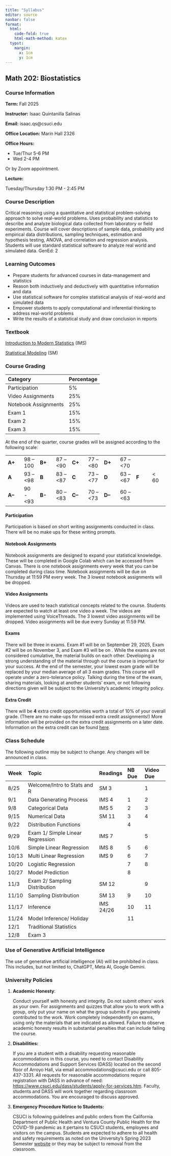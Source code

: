 ```yaml
---
title: "Syllabus"
editor: source
navbar: false
format:
  html: 
    code-fold: true
    html-math-method: katex
  typst:
    margin:
      x: 1cm
      y: 1cm
---
```


## Math 202: Biostatistics

### Course Information

**Term:** Fall 2025

**Instructor:** Isaac Quintanilla Salinas

**Email:** isaac.qs\@csuci.edu

**Office Location:** Marin Hall 2326

**Office Hours:**

- Tue/Thur 5-6 PM
- Wed 2-4 PM

Or by Zoom appointment.

**Lecture:** 

Tuesday/Thursday 1:30 PM - 2:45 PM

### Course Description

Critical reasoning using a quantitative and statistical problem-solving approach to solve real-world problems. Uses probability and statistics to describe and analyze biological data collected from laboratory or field experiments. Course will cover descriptions of sample data, probability and empirical data distributions, sampling techniques, estimation and hypothesis testing, ANOVA, and correlation and regression analysis. Students will use standard statistical software to analyze real world and simulated data. GenEd: 2

### Learning Outcomes

-   Prepare students for advanced courses in data-management and statistics
-   Reason both inductively and deductively with quantitative information and data
-   Use statistical software for complex statistical analysis of real-world and simulated data
-   Empower students to apply computational and inferential thinking to address real-world problems
-   Write the results of a statistical study and draw conclusion in reports

### Textbook

[Introduction to Modern Statistics](https://openintro-ims.netlify.app/) (IMS)

[Statistical Modeling](https://statistical-modeling.netlify.app/) (SM)

### Course Grading

| Category             | Percentage |
|:---------------------|:-----------|
| Participation        | 5%         |
| Video Assignments    | 25%        | 
| Notebook Assignments | 25%        |
| Exam 1               | 15%        |
| Exam 2               | 15%        |
| Exam 3               | 15%        |

At the end of the quarter, course grades will be assigned according to the following scale:

|         |            |        |            |         |            |         |            |       |       |
|:-------|:-------|:-------|:-------|:-------|:-------|:-------|:-------|:-------|:-------|
| **A+**  | 98 -- 100  | **B+** | 87 -- \<90 | **C+**  | 77 -- \<80 | **D+**  | 67 -- \<70 |       |       |
| **A**   | 93 -- \<98 | **B**  | 83 -- \<87 | **C**   | 73 -- \<77 | **D**   | 63 -- \<67 | **F** | \< 60 |
| **A--** | 90 - \<93  | **B-** | 80 -- \<83 | **C--** | 70 -- \<73 | **D--** | 60 -- \<63 |       |       |

#### Participation

Participation is based on short writing assignments conducted in class. There will be no make ups for these writing prompts.

#### Notebook Assignments

Notebook assignments are designed to expand your statistical knowledge. These will be completed in Google Colab which can be accessed from Canvas. There is one notebook assignments every week that you can be completed during class time. Notebook assignments will be due on Thursday at 11:59 PM every week. The 3 lowest notebook assignments will be dropped.

#### Video Assignments

Videos are used to teach statistical concepts related to the course. Students are expected to watch at least one video a week. The videos are implemented using VoiceThreads. The 3 lowest video assignments will be dropped. Video assignments will be due every Sunday at 11:59 PM.


#### Exams

There will be three in exams. Exam #1 will be on September 29, 2025, Exam #2 will be on November 3, and Exam #3 will be on . While the exams are not considered cumulative, the material builds on each other. Developing a strong understanding of the material through out the course is important for your success. At the end of the semester, your lowest exam grade will be replaced by your median average of all 3 exam grades. This course will operate under a zero-tolerance policy. Talking during the time of the exam, sharing materials, looking at another students' exam, or not following directions given will be subject to the University's academic integrity policy.


#### Extra Credit

There will be **4** extra credit opportunities worth a total of 10% of your overall grade. (There are no make-ups for missed extra credit assignments!) More information will be provided on the extra credit assignments on a later date. Information on the extra credit can be found [here](ec.html).

### Class Schedule

The following outline may be subject to change. Any changes will be announced in class.

| Week  | Topic                            | Readings  | NB Due | Video Due |
|:------|:---------------------------------|:----------|:-------|:----------|
| 8/25  | Welcome/Intro to Stats and R     | SM 3      |        | 1         |
| 9/1   | Data Generating Process          | IMS 4     | 1      | 2         |
| 9/8   | Categorical Data                 | IMS 5     | 2      | 3         |
| 9/15  | Numerical Data                   | SM 11     | 3      | 4         |
| 9/22  | Distribution Functions           |           | 4      |           |
| 9/29  | Exam 1/ Simple Linear Regression | IMS 7     |        | 5         |
| 10/6  | Simple Linear Regression         | IMS 8     | 5      | 6         |
| 10/13 | Multi Linear Regression          | IMS 9     | 6      | 7         |
| 10/20 | Logistic Regression              |           | 7      | 8         |
| 10/27 | Model Prediction                 |           | 8      |           |
| 11/3  | Exam 2/ Sampling Distribution    | SM 12     |        | 9         |
| 11/10 | Sampling Distribution            | SM 13     | 9      | 10        |
| 11/17 | Inference                        | IMS 24/26 | 10     | 11        |
| 11/24 | Model Inference/ Holiday         |           | 11     |           |
| 12/1  | Traditional Statistics           |           |        |           |
| 12/8  | Exam 3                           |           |        |           |

### Use of Generative Artificial Intelligence

The use of generative artificial intelligence (AI) will be prohibited in class. This includes, but not limited to, ChatGPT, Meta AI, Google Gemini.  

### University Policies

1.  **Academic Honesty**:

    Conduct yourself with honesty and integrity. Do not submit others' work as your own. For assignments and quizzes that allow you to work with a group, only put your name on what the group submits if you genuinely contributed to the work. Work completely independently on exams, using only the materials that are indicated as allowed. Failure to observe academic honesty results in substantial penalties that can include failing the course.

2.  **Disabilities:**

    If you are a student with a disability requesting reasonable accommodations in this course, you need to contact Disability Accommodations and Support Services (DASS) located on the second floor of Arroyo Hall, via email accommodations\@csuci.edu or call 805-437-3331. All requests for reasonable accommodations require registration with DASS in advance of need: <https://www.csuci.edu/dass/students/apply-for-services.htm>. Faculty, students and DASS will work together regarding classroom accommodations. You are encouraged to discuss approved.

3.  **Emergency Procedure Notice to Students:**

    CSUCI is following guidelines and public orders from the California Department of Public Health and Ventura County Public Health for the COVID-19 pandemic as it pertains to CSUCI students, employees and visitors on the campus. Students are expected to adhere to all health and safety requirements as noted on the University's Spring 2023 Semester [website](https://www.csuci.edu/news/campus-updates/covid-19/index.htm) or they may be subject to removal from the classroom.

